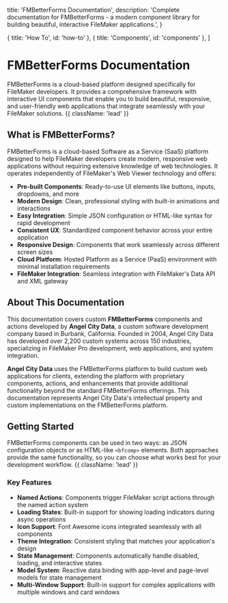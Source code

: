 
  title: 'FMBetterForms Documentation',
  description:
    'Complete documentation for FMBetterForms - a modern component library for building beautiful, interactive FileMaker applications.',
}

  { title: 'How To', id: 'how-to' },
  { title: 'Components', id: 'components' },
]

<HeroPattern />

# FMBetterForms Documentation

FMBetterForms is a cloud-based platform designed specifically for FileMaker developers. It provides a comprehensive framework with interactive UI components that enable you to build beautiful, responsive, and user-friendly web applications that integrate seamlessly with your FileMaker solutions. {{ className: 'lead' }}

## What is FMBetterForms?

FMBetterForms is a cloud-based Software as a Service (SaaS) platform designed to help FileMaker developers create modern, responsive web applications without requiring extensive knowledge of web technologies. It operates independently of FileMaker's Web Viewer technology and offers:

- **Pre-built Components**: Ready-to-use UI elements like buttons, inputs, dropdowns, and more
- **Modern Design**: Clean, professional styling with built-in animations and interactions
- **Easy Integration**: Simple JSON configuration or HTML-like syntax for rapid development
- **Consistent UX**: Standardized component behavior across your entire application
- **Responsive Design**: Components that work seamlessly across different screen sizes
- **Cloud Platform**: Hosted Platform as a Service (PaaS) environment with minimal installation requirements
- **FileMaker Integration**: Seamless integration with FileMaker's Data API and XML gateway

## About This Documentation

This documentation covers custom **FMBetterForms** components and actions developed by **Angel City Data**, a custom software development company based in Burbank, California. Founded in 2004, Angel City Data has developed over 2,200 custom systems across 150 industries, specializing in FileMaker Pro development, web applications, and system integration.

**Angel City Data** uses the FMBetterForms platform to build custom web applications for clients, extending the platform with proprietary components, actions, and enhancements that provide additional functionality beyond the standard FMBetterForms offerings. This documentation represents Angel City Data's intellectual property and custom implementations on the FMBetterForms platform.

## Getting Started

FMBetterForms components can be used in two ways: as JSON configuration objects or as HTML-like `<bfcomp>` elements. Both approaches provide the same functionality, so you can choose what works best for your development workflow. {{ className: 'lead' }}

### Key Features

- **Named Actions**: Components trigger FileMaker script actions through the named action system
- **Loading States**: Built-in support for showing loading indicators during async operations
- **Icon Support**: Font Awesome icons integrated seamlessly with all components
- **Theme Integration**: Consistent styling that matches your application's design
- **State Management**: Components automatically handle disabled, loading, and interactive states
- **Model System**: Reactive data binding with app-level and page-level models for state management
- **Multi-Window Support**: Built-in support for complex applications with multiple windows and card windows

<Guides />

<Components />
